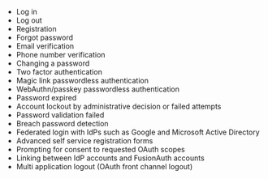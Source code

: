 
* Log in
* Log out
* Registration
* Forgot password
* Email verification
* Phone number verification
* Changing a password
* Two factor authentication
* Magic link passwordless authentication
* WebAuthn/passkey passwordless authentication
* Password expired
* Account lockout by administrative decision or failed attempts
* Password validation failed
* Breach password detection
* Federated login with IdPs such as Google and Microsoft Active Directory
* Advanced self service registration forms
* Prompting for consent to requested OAuth scopes
* Linking between IdP accounts and FusionAuth accounts
* Multi application logout (OAuth front channel logout)

